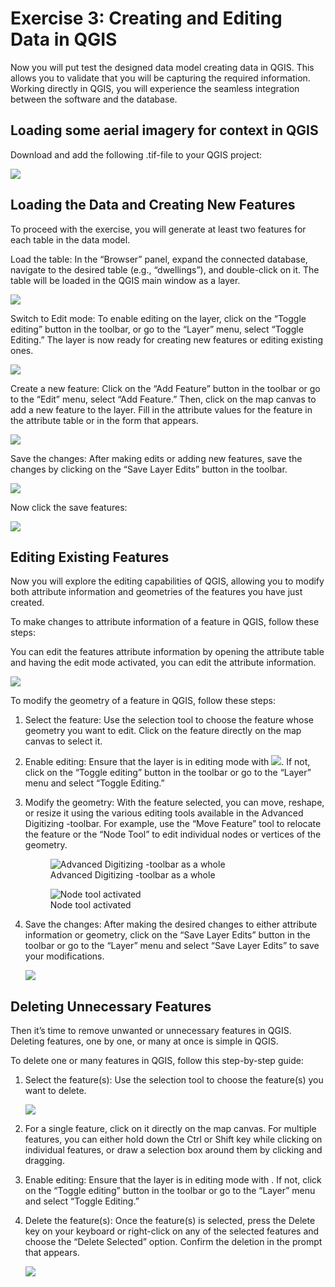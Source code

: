 # Exercise 3: Creating and Editing Data in QGIS

Now you will put test the designed data model creating data in QGIS. This allows you to validate that you will be capturing the required information. Working directly in QGIS, you will experience the seamless integration between the software and the database.

## Loading some aerial imagery for context in QGIS

Download and add the following .tif-file to your QGIS project:

![](img/p1/add_aerial_img.png)

## Loading the Data and Creating New Features

To proceed with the exercise, you will generate at least two features for each table in the data model.

Load the table: In the "Browser" panel, expand the connected database, navigate to the desired table (e.g., "dwellings"), and double-click on it. The table will be loaded in the QGIS main window as a layer.

![](img/p1/add_table.png)

Switch to Edit mode: To enable editing on the layer, click on the "Toggle editing" button in the toolbar, or go to the "Layer" menu, select "Toggle Editing." The layer is now ready for creating new features or editing existing ones.

![](img/p1/table_edit_mode.png)

Create a new feature: Click on the "Add Feature" button in the toolbar or go to the "Edit" menu, select "Add Feature." Then, click on the map canvas to add a new feature to the layer. Fill in the attribute values for the feature in the attribute table or in the form that appears.

![](img/p1/add_feature.png)

Save the changes: After making edits or adding new features, save the changes by clicking on the "Save Layer Edits" button in the toolbar.

![](img/p1/save_features.png)

Now click the save features:

![](img/p1/saving_features_icon.png)

## Editing Existing Features

Now you will explore the editing capabilities of QGIS, allowing you to modify both attribute information and geometries of the features you have just created.

To make changes to attribute information of a feature in QGIS, follow these steps:

You can edit the features attribute information by opening the attribute table and having the edit mode activated, you can edit the attribute information.

![](img/p1/edit_features_attribute_table.png)

To modify the geometry of a feature in QGIS, follow these steps:

1.  Select the feature: Use the selection tool to choose the feature whose geometry you want to edit. Click on the feature directly on the map canvas to select it.

2.  Enable editing: Ensure that the layer is in editing mode with ![](img/p1/editing_mode.png). If not, click on the "Toggle editing" button in the toolbar or go to the "Layer" menu and select "Toggle Editing."

3.  Modify the geometry: With the feature selected, you can move, reshape, or resize it using the various editing tools available in the Advanced Digitizing -toolbar. For example, use the "Move Feature" tool to relocate the feature or the "Node Tool" to edit individual nodes or vertices of the geometry.

    ![Advanced Digitizing -toolbar as a whole](img/p1/adv_digitizing_toolbar.png)

    ![Node tool activated](img/p1/node_tool_toolbar.png)

4.  Save the changes: After making the desired changes to either attribute information or geometry, click on the "Save Layer Edits" button in the toolbar or go to the "Layer" menu and select "Save Layer Edits" to save your modifications.

    ![](img/p1/saving_features.png)

## Deleting Unnecessary Features

Then it's time to remove unwanted or unnecessary features in QGIS. Deleting features, one by one, or many at once is simple in QGIS.

To delete one or many features in QGIS, follow this step-by-step guide:

1.  Select the feature(s): Use the selection tool to choose the feature(s) you want to delete.

    ![](img/p1/select_features.png)

2.  For a single feature, click on it directly on the map canvas. For multiple features, you can either hold down the Ctrl or Shift key while clicking on individual features, or draw a selection box around them by clicking and dragging.

3.  Enable editing: Ensure that the layer is in editing mode with . If not, click on the "Toggle editing" button in the toolbar or go to the "Layer" menu and select "Toggle Editing."

4.  Delete the feature(s): Once the feature(s) is selected, press the Delete key on your keyboard or right-click on any of the selected features and choose the "Delete Selected" option. Confirm the deletion in the prompt that appears.

    ![](img/p1/toolbar_deleting.png)
